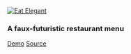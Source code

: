 [![Eat Elegant](../../images/eat-elegant.png)](http://arpeggi.at/restaurant-app)

### A faux-futuristic restaurant&nbsp;menu

<a class="btn btn-primary" href="http://arpeggi.at/restaurant-app">Demo</a>
<a class="btn btn-default" href="https://github.com/MellowArpeggiation/restaurant-app">Source</a>
